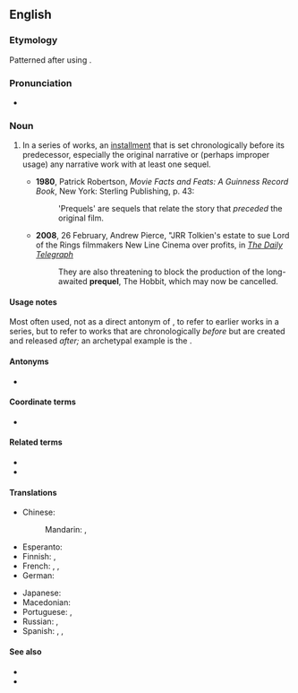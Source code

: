 ==English==

===Etymology===
Patterned after {{m|en|sequel|}} using {{m|en|pre-||before}}.

===Pronunciation===
* {{IPA|/ˈpɹiːkwəl/|lang=en}}

===Noun===
{{en-noun}}

# {{lb|en|narratology}} In a series of works, an [[installment]] that is set chronologically before its predecessor, especially the original narrative or (perhaps improper usage) any narrative work with at least one sequel.
#* '''1980''', Patrick Robertson, ''Movie Facts and Feats: A Guinness Record Book'', New York: Sterling Publishing, p. 43:
#*: 'Prequels' are sequels that relate the story that ''preceded'' the original film.
#* '''2008''', 26 February, Andrew Pierce, "JRR Tolkien's estate to sue Lord of the Rings filmmakers New Line Cinema over profits, in ''[[w:The Daily Telegraph|The Daily Telegraph]]''
#*: They are also threatening to block the production of the long-awaited '''prequel''', The Hobbit, which may now be cancelled.

====Usage notes====
Most often used, not as a direct antonym of {{m|en|sequel}}, to refer to earlier works in a series, but to refer to works that are chronologically ''before'' but are created and released ''after;'' an archetypal example is the {{w|Star Wars prequel trilogy|''Star Wars'' prequel trilogy}}.

====Antonyms====
* {{l|en|sequel}}

====Coordinate terms====
* {{l|en|midquel}}

====Related terms====
* {{l|en|midquel}}
* {{l|en|sequel}}

====Translations====
{{trans-top|in a series of works, an installment that is set chronologically before its predecessor}}
* Chinese:
*: Mandarin: {{t|cmn|前傳|sc=Hani}}, {{t|cmn|前传|tr=qiánchuán|sc=Hani}}
* Esperanto: {{t|eo|antaŭdaŭrigo}}
* Finnish: {{t+|fi|esiosa}}, {{t|fi|etko-osa}}
* French: {{t+|fr|préquelle|f}}, {{qualifier|Canada}} {{t+|fr|antépisode|m}}, {{t+|fr|prequel|m}}
* German: {{t+|de|Prequel|n}}
{{trans-mid}}
* Japanese: {{t|ja|前編|tr=ぜんぺん, zenpen|sc=Jpan}}
* Macedonian: {{t|mk|ретропродолжение|n|tr=retroprodolžénie}}
* Portuguese: {{t+|pt|prequela|f}}, {{t+|pt|prelúdio|m}}
* Russian: {{t+|ru|при́квел|m|tr=príkvɛl}}, {{t+|ru|предысто́рия|f}}
* Spanish: {{t+|es|precuela}}, {{t+|es|protosecuela}}, {{t|es|retrohistoria}}
{{trans-bottom}}

====See also====
* {{l|en|interquel}}
* {{l|en|threequel}}